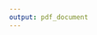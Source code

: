 ```yaml
---
output: pdf_document
---
```


\begin{centering}
\vspace*{\fill}
\Huge{Web interactive plots in R} \\
\vspace{2cm}
\Large{Yu Han Soh} \\
\vspace{1cm}
\today \\
\vspace{3cm}

```r
knitr::include_graphics("./figures/logo.png")
```

\vspace{1cm}
  Bachelor of Science (Honours)\\
  Department of Statistics\\
  The University of Auckland\\
  New Zealand
\vspace*{\fill}

\end{centering}
